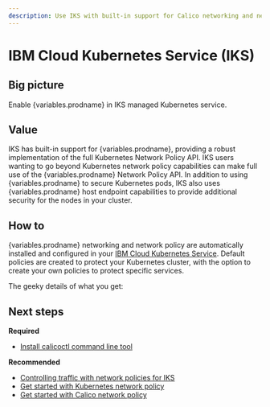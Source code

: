 ```yaml
---
description: Use IKS with built-in support for Calico networking and network policy.
---
```



# IBM Cloud Kubernetes Service (IKS)

## Big picture

Enable {variables.prodname} in IKS managed Kubernetes service.

## Value

IKS has built-in support for {variables.prodname}, providing a robust implementation of the full Kubernetes Network Policy API. IKS users wanting to go beyond Kubernetes network policy capabilities can make full use of the {variables.prodname} Network Policy API. In addition to using {variables.prodname} to secure Kubernetes pods, IKS also uses {variables.prodname} host endpoint capabilities to provide additional security for the nodes in your cluster.

## How to

{variables.prodname} networking and network policy are automatically installed and configured in your [IBM Cloud Kubernetes Service](https://www.ibm.com/products/kubernetes-service/). Default policies are created to protect your Kubernetes cluster, with the option to create your own policies to protect specific services.

The geeky details of what you get:

<GeekDetails
  prodname='Calico'
  details='Policy:Calico,IPAM:Calico,CNI:Calico,Cross-subnet:IPIP,Routing:BGP,Datastore:Kubernetes'
/>

## Next steps

**Required**

- [Install calicoctl command line tool](../../../operations/calicoctl/install.mdx)

**Recommended**

- [Controlling traffic with network policies for IKS](https://cloud.ibm.com/docs/containers?topic=containers-network_policies)
- [Get started with Kubernetes network policy](../../../network-policy/get-started/kubernetes-policy/kubernetes-network-policy.mdx)
- [Get started with Calico network policy](../../../network-policy/get-started/calico-policy/calico-network-policy.mdx)
